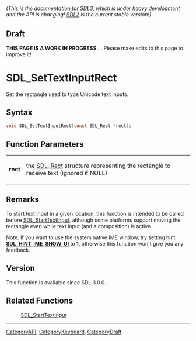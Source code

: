 ====== (This is the documentation for SDL3, which is under heavy development and the API is changing! [https://wiki.libsdl.org/ SDL2] is the current stable version!) ======

== Draft ==

'''THIS PAGE IS A WORK IN PROGRESS''' ... Please make edits to this page to improve it!
= SDL_SetTextInputRect =

Set the rectangle used to type Unicode text inputs.

== Syntax ==

<syntaxhighlight lang='c'>
void SDL_SetTextInputRect(const SDL_Rect *rect);
</syntaxhighlight>

== Function Parameters ==

{|
|'''rect'''
|the [[SDL_Rect]] structure representing the rectangle to receive text (ignored if NULL)
|}

== Remarks ==

To start text input in a given location, this function is intended to be
called before [[SDL_StartTextInput]], although some platforms support
moving the rectangle even while text input (and a composition) is active.

Note: If you want to use the system native IME window, try setting hint
'''[[SDL_HINT_IME_SHOW_UI]]''' to '''1''', otherwise this function won't
give you any feedback.

== Version ==

This function is available since SDL 3.0.0.

== Related Functions ==

:[[SDL_StartTextInput]]

----
[[CategoryAPI]], [[CategoryKeyboard]], [[CategoryDraft]]


